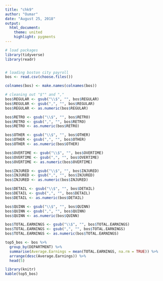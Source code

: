 ```yaml
---
title: "chk9"
author: "Oumar"
date: "August 25, 2018"
output:   
  html_document:
    theme: united
    highlight: pygments
---
```



```r
# load packages
library(tidyverse)
library(readr)


# loading boston city payroll
bos <- read.csv(choose.files())

colnames(bos) <- make.names(colnames(bos))

# cleaning out "$"" and ","
bos$REGULAR <- gsub("\\$", "", bos$REGULAR)
bos$REGULAR <- gsub(",", "", bos$REGULAR)
bos$REGULAR <- as.numeric(bos$REGULAR)

bos$RETRO <- gsub("\\$", "", bos$RETRO)
bos$RETRO <- gsub(",", "", bos$RETRO)
bos$RETRO <- as.numeric(bos$RETRO)

bos$OTHER <- gsub("\\$", "", bos$OTHER)
bos$OTHER <- gsub(",", "", bos$OTHER)
bos$OTHER <- as.numeric(bos$OTHER)

bos$OVERTIME <- gsub("\\$", "", bos$OVERTIME)
bos$OVERTIME <- gsub(",", "", bos$OVERTIME)
bos$OVERTIME <- as.numeric(bos$OVERTIME)

bos$INJURED <- gsub("\\$", "", bos$INJURED)
bos$INJURED <- gsub(",", "", bos$INJURED)
bos$INJURED <- as.numeric(bos$INJURED)

bos$DETAIL <- gsub("\\$", "", bos$DETAIL)
bos$DETAIL <- gsub(",", "", bos$DETAIL)
bos$DETAIL <- as.numeric(bos$DETAIL)

bos$QUINN <- gsub("\\$", "", bos$QUINN)
bos$QUINN <- gsub(",", "", bos$QUINN)
bos$QUINN <- as.numeric(bos$QUINN)

bos$TOTAL.EARNINGS <- gsub("\\$", "", bos$TOTAL.EARNINGS)
bos$TOTAL.EARNINGS <- gsub(",", "", bos$TOTAL.EARNINGS)
bos$TOTAL.EARNINGS <- as.numeric(bos$TOTAL.EARNINGS)

```

``` r
top5_bos <- bos %>% 
  group_by(DEPARTMENT) %>% 
  summarise(Average.Earnings = mean(TOTAL.EARNINGS, na.rm = TRUE)) %>% 
  arrange(desc(Average.Earnings)) %>% 
  head(5)
```

``` r
library(knitr)
kable(top5_bos)

```

